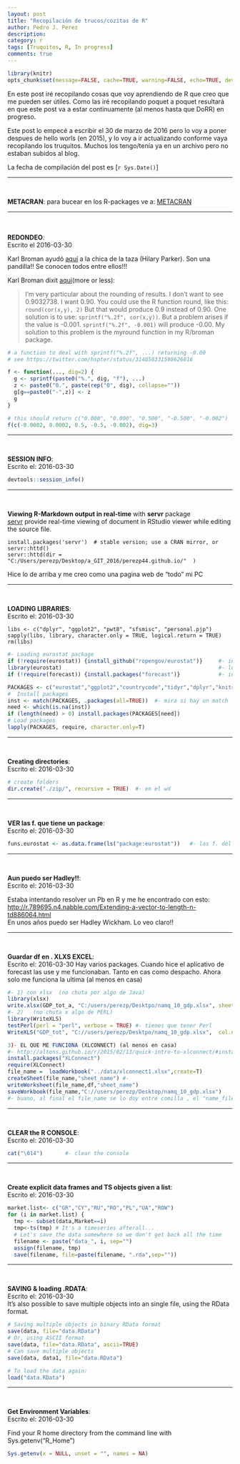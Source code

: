 ```yaml
---
layout: post
title: "Recopilación de trucos/cozitas de R"
author: Pedro J. Perez
description: 
category: r
tags: [Truquitos, R, In progress]
comments: true
---
```


```r
library(knitr)
opts_chunk$set(message=FALSE, cache=TRUE, warning=FALSE, echo=TRUE, dev="jpeg", fig.width=12, fig.height=8, fig.path='Figs/' )
```

En este post iré recopilando cosas que voy aprendiendo de R que creo que me pueden ser útiles. Como las iré recopilando poquet a poquet resultará en que este post va a estar continuamente (al menos hasta que DoRR) en progreso. 

Este post lo empecé a escribir el 30 de marzo de 2016 pero lo voy a poner despues de hello worls (en 2015), y lo voy a ir actualizando conforme vaya recopilando los truquitos. Muchos los tengo/tenía ya en un archivo pero no estaban subidos al blog.    

La fecha de compilación del post es [`r Sys.Date()`]


------------------------ 

<br>  

**METACRAN**: para bucear en los R-packages ve a:  [METACRAN](http://www.r-pkg.org/)






------------------------ 

<br>  
**REDONDEO**:   
Escrito el 2016-03-30

Karl Broman ayudó [aquí](https://gist.github.com/kbroman/5217617) a la chica de la taza (Hilary Parker). Son una pandilla!! Se conocen todos entre ellos!!!  

Karl Broman dixit [aquí](http://kbroman.org/knitr_knutshell/pages/Rmarkdown.html)(more or less):  

> I'm very particular about the rounding of results. I don’t want to see 0.9032738. I want 0.90. You could use the R function round, like this: `round(cor(x,y), 2)` But that would produce 0.9 instead of 0.90. One solution is to use: `sprintf("%.2f", cor(x,y))`. But a problem arises if the value is -0.001. `sprintf("%.2f", -0.001)` will produce -0.00. My solution to this problem is the myround function in my R/broman package.

``` r
# a function to deal with sprintf("%.2f", ...) returning -0.00
# see https://twitter.com/hspter/status/314858331598626816

f <- function(..., dig=2) {
  g <- sprintf(paste0("%.", dig, "f"), ...)
  z <- paste0("0.", paste(rep("0", dig), collapse=""))
  g[g==paste0("-",z)] <- z
  g
}

# this should return c("0.000", "0.000", "0.500", "-0.500", "-0.002")
f(c(-0.0002, 0.0002, 0.5, -0.5, -0.002), dig=3)

```



------------------------ 

<br>  

**SESSION INFO**:   
Escrito el: 2016-03-30

```r
devtools::session_info()
```


------------------------ 

<br>  

**Viewing R-Markdown output in real-time** with **servr** package   
[servr](https://github.com/yihui/servr)   provide real-time viewing of document in RStudio viewer while editing the source file.


```
install.packages('servr')  # stable version; use a CRAN mirror, or
servr::httd()
servr::httd(dir = "C:/Users/perezp/Desktop/a_GIT_2016/perezp44.github.io/"  )

```

Hice lo de arriba y me creo como una pagina web de "todo" mi PC

------------------------ 

<br>  

**LOADING LIBRARIES**:   
Escrito el: 2016-03-30


```
libs <- c("dplyr", "ggplot2", "pwt8", "sfsmisc", "personal.pjp")
sapply(libs, library, character.only = TRUE, logical.return = TRUE)
rm(libs)
```

```r
#- Loading eurostat package
if (!require(eurostat)) {install_github("ropengov/eurostat")}     #- installing
library(eurostat)                                                 #- loading
if (!require(forecast)) {install.packages("forecast")}            #- installing
```

```r
PACKAGES <- c("eurostat","ggplot2","countrycode","tidyr","dplyr","knitr")
#  Install packages
inst <- match(PACKAGES, .packages(all=TRUE))  #- mira si hay un match
need <- which(is.na(inst))
if (length(need) > 0) install.packages(PACKAGES[need])
# Load packages
lapply(PACKAGES, require, character.only=T)
```

------------------------ 

<br>  

**Creating directories**:   
Escrito el: 2016-03-30

```r
# create folders
dir.create("./zip/", recursive = TRUE)  #- en el wd
```


------------------------ 

<br>  

**VER las f. que tiene un package**:   
Escrito el: 2016-03-30


```r
funs.eurostat <- as.data.frame(ls("package:eurostat"))   #- las f. del package
```


------------------------ 

<br>  

**Aun puedo ser Hadley!!**:   
Escrito el: 2016-03-30

Estaba intentando resolver un Pb en R y me he encontrado con esto:  
<http://r.789695.n4.nabble.com/Extending-a-vector-to-length-n-td886064.html>   
En unos años puedo ser Hadley Wickham. Lo veo claro!!   


------------------------ 

<br>  

**Guardar df en . XLXS EXCEL**:   
Escrito el: 2016-03-30
Hay varios packages. Cuando hice el aplicativo de forecast las use y me funcionaban. Tanto en cas como despacho. Ahora solo me funciona la ultima (al menos en casa)

```r
#- 1) con xlsx  (no chuta por algo de Java)
library(xlsx)
write.xlsx(GDP_tot_a, "C:/users/perezp/Desktpo/namq_10_gdp.xlsx", sheetName="namq_10_gdp") #- no me chuta Java   
#- 2)   (no chuta x algo de PERL)
library(WriteXLS)
testPerl(perl = "perl", verbose = TRUE) #- tienes que tener Perl
WriteXLS("GDP_tot", "C://users/perezp/Desktpo/namq_10_gdp.xlsx",  col.names = T)  #- tampoco vale pasa algo a PERL  

3)- EL QUE ME FUNCIONA (XLCONNECT) (al menos en casa)
#- http://altons.github.io/r/2015/02/13/quick-intro-to-xlconnect/#install
install.packages("XLConnect")
require(XLConnect)
file_name =  loadWorkbook("../data/xlconnect1.xlsx",create=T)
createSheet(file_name,"sheet_name") #- 
writeWorksheet(file_name,df,"sheet_name")
saveWorkbook(file_name,"C://users/perezp/Desktop/namq_10_gdp.xlsx")
#- buano, al final el file_name se lo doy entre comilla , el "name_file" solo era el nombre de la conexión

```
------------------------ 

<br>  

**CLEAR the R CONSOLE**:   
Escrito el: 2016-03-30

```r
cat("\014")       #- clear the console

```


------------------------ 

<br>  

**Create explicit data frames and TS objects given a list**:   
Escrito el: 2016-03-30

```r
market.list<- c("GR","CY","RU","RO","PL","UA","ROW")
for (i in market.list) {
  tmp <- subset(data,Market==i)
  tmp<-ts(tmp) # It's a timeseries afterall...
  # Let's save the data somewhere so we don't get back all the time
  filename <- paste("data_", i, sep="")
  assign(filename, tmp)
  save(filename, file=paste(filename, ".rda",sep=""))
```



------------------------ 

<br>  

**SAVING & loading .RDATA**:      
Escrito el: 2016-03-30   
It’s also possible to save multiple objects into an single file, using the RData format.

```r
# Saving multiple objects in binary RData format
save(data, file="data.RData")
# Or, using ASCII format
save(data, file="data.RData", ascii=TRUE)
# Can save multiple objects
save(data, data1, file="data.RData")

# To load the data again:
load("data.RData")
```

------------------------ 

<br>  


**Get Environment Variables**:   
Escrito el: 2016-03-30










Find your R home directory from the command line with Sys.getenv("R_Home")
```r
Sys.getenv(x = NULL, unset = "", names = NA)
```

